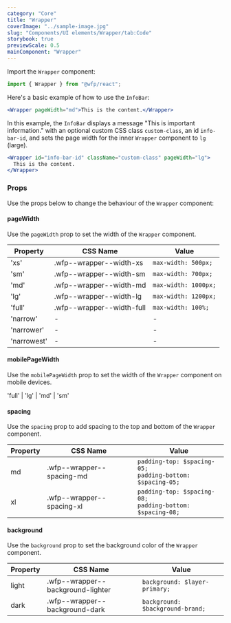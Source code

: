 ```yaml
---
category: "Core"
title: "Wrapper"
coverImage: "../sample-image.jpg"
slug: "Components/UI elements/Wrapper/tab:Code"
storybook: true
previewScale: 0.5
mainComponent: "Wrapper"
---
```


Import the `Wrapper` component:

```jsx
import { Wrapper } from "@wfp/react";
```

Here's a basic example of how to use the `InfoBar`:

```jsx
<Wrapper pageWidth="md">This is the content.</Wrapper>
```

In this example, the `InfoBar` displays a message "This is important information." with an optional custom CSS class `custom-class`, an id `info-bar-id`, and sets the page width for the inner `Wrapper` component to `lg` (large).

```jsx
<Wrapper id="info-bar-id" className="custom-class" pageWidth="lg">
  This is the content.
</Wrapper>
```

### Props

Use the props below to change the behaviour of the `Wrapper` component:

#### pageWidth

Use the `pageWidth` prop to set the width of the `Wrapper` component.

| Property    | CSS Name                  | Value                |
| ----------- | ------------------------- | -------------------- |
| 'xs'        | .wfp--wrapper--width-xs   | `max-width: 500px;`  |
| 'sm'        | .wfp--wrapper--width-sm   | `max-width: 700px;`  |
| 'md'        | .wfp--wrapper--width-md   | `max-width: 1000px;` |
| 'lg'        | .wfp--wrapper--width-lg   | `max-width: 1200px;` |
| 'full'      | .wfp--wrapper--width-full | `max-width: 100%;`   |
| 'narrow'    | -                         | -                    |
| 'narrower'  | -                         | -                    |
| 'narrowest' | -                         | -                    |

#### mobilePageWidth

Use the `mobilePageWidth` prop to set the width of the `Wrapper` component on mobile devices.

'full' | 'lg' | 'md' | 'sm'

#### spacing

Use the `spacing` prop to add spacing to the top and bottom of the `Wrapper` component.

| Property | CSS Name                  | Value                                                            |
| -------- | ------------------------- | ---------------------------------------------------------------- |
| md       | .wfp--wrapper--spacing-md | `padding-top: $spacing-05;` <br/> `padding-bottom: $spacing-05;` |
| xl       | .wfp--wrapper--spacing-xl | `padding-top: $spacing-08;` <br/> `padding-bottom: $spacing-08;` |

#### background

Use the `background` prop to set the background color of the `Wrapper` component.

| Property | CSS Name                          | Value                            |
| -------- | --------------------------------- | -------------------------------- |
| light    | .wfp--wrapper--background-lighter | `background: $layer-primary;`    |
| dark     | .wfp--wrapper--background-dark    | `background: $background-brand;` |
